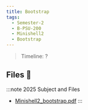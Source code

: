 ```yaml
---
title: Bootstrap
tags:
  - Semester-2
  - B-PSU-200
  - Minishell2
  - Bootstrap
---
```

> Timeline: ?


## Files 📂

:::note 2025 Subject and Files
- [Minishell2_bootstrap.pdf](https://github.com/Studio-17/Epitech-Subjects/raw/main/Semester-2/B-PSU-200/Minishell2/Bootstrap/Minishell2_bootstrap.pdf)
:::

